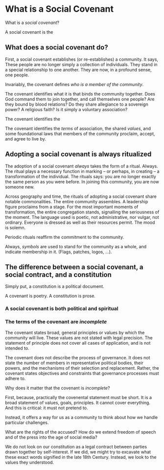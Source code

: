 # What is a Social Covenant

What is a *social covenant*? 

A social covenant is the 



## What does a social covenant do?





First, a social covenant establishes (or re-establishes) a community. It says, These people are no longer simply a collection of individuals. They stand in a special relationship to one another. They are now, in a profound sense, one people. 

Invariably, the covenant defines *who is a member of the community*. 

The covenant identifies what it is that binds the community together. Does God command them to join together, and call themselves one people? Are they bound by blood relations? Do they share allegiance to a sovereign power? A religious faith? Is it simply a voluntary association? 

The covenant identifies the

The covenant identifies the *terms* of association, the shared *values*, and some foundational laws that members of the community proclaim, accept, and agree to live by.



## Adopting a social covenant is always ritualized

The adoption of a social covenant *always* takes the form of a ritual. Always. The ritual plays a necessary function in marking -- or perhaps, in creating -- a transformation of the individual. The rituals says: you are no longer exactly the same person as you were before. In joining this community, you are now someone new.

Across geography and time, the rituals of adopting a social covenant share notable commonalities. The entire community assembles. A leadership figure proclaims from a stage. For the most important moments of transformation, the entire congregation stands, signalling the seriousness of the moment. The language used is poetic, not administrative, nor vulgar, not ordinary. Everyone is dressed as well as their resources permit. The mood is solemn.

Periodic rituals reaffirm the commitment to the community.

Always, *symbols* are used to stand for the community as a whole, and indicate membership in it. (Flags, patches, logos, ...).



## The difference between a social covenant, a social contract, and a constitution

Simply put, a constitution is a political document. 

A covenant is poetry. A constitution is prose.


### A social covenant is both political and spiritual




### The terms of the covenant are *incomplete*

The covenant states broad, general principles or values by which the community will live. These values are not stated with legal precision. The statement of principle does not cover all cases of application, and is not intended to.

The covenant does not describe the process of governance. It does not state the number of members in representative political bodies, their powers, and the mechanisms of their selection and replacement. Rather, the covenant states objectives and constraints that governance processes must adhere to.


Why does it matter that the covenant is *incomplete*? 

First, because, practically the covenental statement must be short. It is a broad statement of values, goals, principles. It cannot cover everything. And this is critical: it must not pretend to.

Instead, it offers a way for us as a community to think about how we handle particular challenges. 

What are the rights of the accused? How do we extend freedom of speech and of the press into the age of social media?

We do not look on our constitution as a legal contract between parties drawn together by self-interest. If we did, we might try to excavate what these exact words signified in the late 18th Century. Instead, we look to the values they understood.